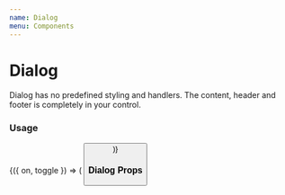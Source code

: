 ```yaml
---
name: Dialog
menu: Components
---
```




# Dialog

Dialog has no predefined styling and handlers. The content, header and footer is completely in your control.

### Usage

<Playground>
  <Toggle initial={false}>
    {({ on, toggle }) => (
      <Box>
        <Dialog
          header={
            <Box
              padding={16}
              flexDirection="row"
              justifyContent="space-between"
              alignItems="center"
            >
              <Heading>Title</Heading>
              <Button
                appearance="minimal"
                icon={<Icon name="x" size={24} />}
                onPress={toggle}
              />
            </Box>
          }
          footer={
            <Box padding={16} flexDirection="row" justifyContent="flex-end">
              <Button appearance="minimal" onPress={toggle} title="Cancel" />
              <Box paddingLeft={16}>
                <Button
                  color="primary"
                  onPress={() => console.log('Button clicked')}
                  title="Accept"
                />
              </Box>
            </Box>
          }
          isVisible={on}
          onRequestClose={toggle}
          useHistory={false}
          getStyles={(props, theme) => ({
            modalContainerStyle: {},
            containerStyle: {},
            bodyStyle: {},
          })}
        >
          <Box height={1800}>
            <Text>Put any content in the dialog</Text>
          </Box>
        </Dialog>
        <Button onPress={toggle} title="Open dialog" />
      </Box>
    )}
  </Toggle>
</Playground>

### Dialog Props

<Props of={Dialog} />
